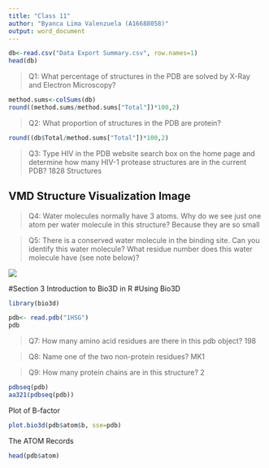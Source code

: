 ```yaml
---
title: "Class 11"
author: "Byanca Lima Valenzuela (A16688058)"
output: word_document
---
```


```r
db<-read.csv("Data Export Summary.csv", row.names=1)
head(db)
```

> Q1: What percentage of structures in the PDB are solved by X-Ray and Electron Microscopy?

```r
method.sums<-colSums(db)
round((method.sums/method.sums["Total"])*100,2)
```

> Q2: What proportion of structures in the PDB are protein?

```r
round((db$Total/method.sums["Total"])*100,2)
```

> Q3: Type HIV in the PDB website search box on the home page and determine how many HIV-1 protease structures are in the current PDB?
1828 Structures

## VMD Structure Visualization Image

> Q4: Water molecules normally have 3 atoms. Why do we see just one atom per water molecule in this structure? Because they are so small

> Q5: There is a conserved water molecule in the binding site. Can you identify this water molecule? What residue number does this water molecule have (see note below)?

![](1HSG.bmp)


#Section 3 Introduction to Bio3D in R
#Using Bio3D

```r
library(bio3d)

pdb<- read.pdb("1HSG")
pdb
```
>Q7: How many amino acid residues are there in this pdb object?
198

>Q8: Name one of the two non-protein residues? 
MK1

>Q9: How many protein chains are in this structure? 
2


```r
pdbseq(pdb)
aa321(pdbseq(pdb))
```

Plot of B-factor

```r
plot.bio3d(pdb$atom$b, sse=pdb)
```

The ATOM Records

```r
head(pdb$atom)
```